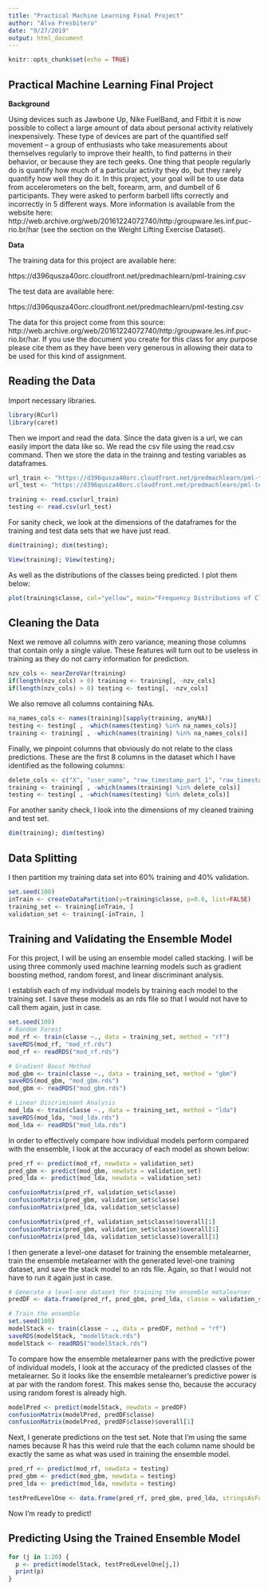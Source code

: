 ```yaml
---
title: "Practical Machine Learning Final Project"
author: "Alva Presbitero"
date: "9/27/2019"
output: html_document
---
```


```r
knitr::opts_chunk$set(echo = TRUE)
```

## Practical Machine Learning Final Project

**Background**

Using devices such as Jawbone Up, Nike FuelBand, and Fitbit it is now possible to collect a large amount of data about personal activity relatively inexpensively. These type of devices are part of the quantified self movement – a group of enthusiasts who take measurements about themselves regularly to improve their health, to find patterns in their behavior, or because they are tech geeks. One thing that people regularly do is quantify how much of a particular activity they do, but they rarely quantify how well they do it. In this project, your goal will be to use data from accelerometers on the belt, forearm, arm, and dumbell of 6 participants. They were asked to perform barbell lifts correctly and incorrectly in 5 different ways. More information is available from the website here: http://web.archive.org/web/20161224072740/http:/groupware.les.inf.puc-rio.br/har (see the section on the Weight Lifting Exercise Dataset).

**Data**

The training data for this project are available here:

https://d396qusza40orc.cloudfront.net/predmachlearn/pml-training.csv

The test data are available here:

https://d396qusza40orc.cloudfront.net/predmachlearn/pml-testing.csv

The data for this project come from this source: http://web.archive.org/web/20161224072740/http:/groupware.les.inf.puc-rio.br/har. If you use the document you create for this class for any purpose please cite them as they have been very generous in allowing their data to be used for this kind of assignment.


## Reading the Data

Import necessary libraries.

```r
library(RCurl)
library(caret)
```
Then we import and read the data. Since the data given is a url, we can easily
import the data like so. We read the csv file using the read.csv command. Then 
we store the data in the trainng and testing variables as dataframes.

```r
url_train <- "https://d396qusza40orc.cloudfront.net/predmachlearn/pml-training.csv"
url_test <- "https://d396qusza40orc.cloudfront.net/predmachlearn/pml-testing.csv"

training <- read.csv(url_train)
testing <- read.csv(url_test)
```
For sanity check, we look at the dimensions of the dataframes for the training and test data sets that we have just read.

```r
dim(training); dim(testing);

View(training); View(testing);
```

As well as the distributions of the classes being predicted. I plot them below:
```r
plot(training$classe, col="yellow", main="Frequency Distributions of Classes", xlab="classe levels", ylab="Frequency")

```

## Cleaning the Data

Next we remove all columns with zero variance, meaning those columns
that contain only a single value. These features will turn out to be useless in 
training as they do not carry information for prediction.

```r
nzv_cols <- nearZeroVar(training)
if(length(nzv_cols) > 0) training <- training[, -nzv_cols]
if(length(nzv_cols) > 0) testing <- testing[, -nzv_cols]
```
We also remove all columns containing NAs.

```r
na_names_cols <- names(training)[sapply(training, anyNA)]
testing <- testing[ , -which(names(testing) %in% na_names_cols)]
training <- training[ , -which(names(training) %in% na_names_cols)]
```

Finally, we pinpoint columns that obviously do not relate to the class predictions.
These are the first 8 columns in the dataset which I have identified as the following
columns:


```r
delete_cols <- c("X", "user_name", "raw_timestamp_part_1", "raw_timestamp_part_2", "cvtd_timestamp", "new_window", "num_window")
training <- training[ , -which(names(training) %in% delete_cols)]
testing <- testing[ , -which(names(testing) %in% delete_cols)]
```
For another sanity check, I look into the dimensions of my cleaned training and test set.

```r
dim(training); dim(testing)
```
## Data Splitting

I then partition my training data set into 60% training and 40% validation.

```r
set.seed(100)
inTrain <- createDataPartition(y=training$classe, p=0.6, list=FALSE)
training_set <- training[inTrain, ]
validation_set <- training[-inTrain, ]
```
## Training and Validating the Ensemble Model

For this project, I will be using an ensemble model called stacking. I will be using three commonly used machine learning models such as gradient boosting method, random forest, 
and linear discriminant analysis. 

I establish each of my individual models by training each model to the training set. I save these models as an rds file so that I would not have to call them again, just in case.

```r
set.seed(100)
# Random Forest
mod_rf <- train(classe ~., data = training_set, method = "rf")
saveRDS(mod_rf, "mod_rf.rds")
mod_rf <- readRDS("mod_rf.rds")

# Gradient Boost Method
mod_gbm <- train(classe ~., data = training_set, method = "gbm")
saveRDS(mod_gbm, "mod_gbm.rds")
mod_gbm <- readRDS("mod_gbm.rds")

# Linear Discriminant Analysis
mod_lda <- train(classe ~., data = training_set, method = "lda")
saveRDS(mod_lda, "mod_lda.rds")
mod_lda <- readRDS("mod_lda.rds")
```

In order to effectively compare how individual models perform compared with the ensemble, I look at the accuracy of each model as shown below:

```r
pred_rf <- predict(mod_rf, newdata = validation_set)
pred_gbm <- predict(mod_gbm, newdata = validation_set)
pred_lda <- predict(mod_lda, newdata = validation_set)

confusionMatrix(pred_rf, validation_set$classe)
confusionMatrix(pred_gbm, validation_set$classe)
confusionMatrix(pred_lda, validation_set$classe)

confusionMatrix(pred_rf, validation_set$classe)$overall[1]
confusionMatrix(pred_gbm, validation_set$classe)$overall[1]
confusionMatrix(pred_lda, validation_set$classe)$overall[1]
```

I then generate a level-one dataset for training the ensemble metalearner, train the ensemble metalearner with the generated level-one training dataset, and save the stack model to an rds file. Again, so that I would not have to run it again just in case.

```r
# Generate a level-one dataset for training the ensemble metalearner
predDF <- data.frame(pred_rf, pred_gbm, pred_lda, classe = validation_set$classe, stringsAsFactors = F)

# Train the ensemble
set.seed(100)
modelStack <- train(classe ~ ., data = predDF, method = "rf")
saveRDS(modelStack, "modelStack.rds")
modelStack <- readRDS("modelStack.rds")
```

To compare how the ensemble metalearner pans with the predictive power of individual models,  I look at the accuracy of the predicted classes of the metalearner. So it looks like the ensemble metalearner's predictive power is at par with the random forest. This makes sense tho, because the accuracy using random forest is already high.

```r
modelPred <- predict(modelStack, newdata = predDF)
confusionMatrix(modelPred, predDF$classe)
confusionMatrix(modelPred, predDF$classe)$overall[1]
```

Next, I generate predictions on the test set. Note that I'm using the same names because R has this weird rule that the each column name should be exactly the same as what was used in training the ensemble model. 

```r
pred_rf <- predict(mod_rf, newdata = testing)
pred_gbm <- predict(mod_gbm, newdata = testing)
pred_lda <- predict(mod_lda, newdata = testing)

testPredLevelOne <- data.frame(pred_rf, pred_gbm, pred_lda, stringsAsFactors = F)
```

Now I'm ready to predict!

## Predicting Using the Trained Ensemble Model

```r
for (j in 1:20) {
  p <- predict(modelStack, testPredLevelOne[j,])
  print(p)
}
```
